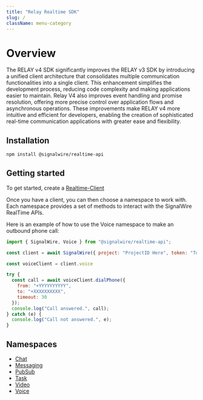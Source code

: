 ```yaml
---
title: "Relay Realtime SDK"
slug: /
className: menu-category
---
```


[chat]: ../tech-ref/chat/index.mdx
[messaging]: ../tech-ref/messaging/index.mdx
[pubsub]: ../tech-ref/pubsub/index.mdx
[realtime-client]: ../tech-ref/realtime-client/index.mdx
[task]: ../tech-ref/task/index.mdx
[video]: ../tech-ref/video/index.mdx
[voice]: ../tech-ref/voice/index.mdx

# Overview

The RELAY v4 SDK significantly improves the RELAY v3 SDK by introducing a unified client architecture
that consolidates multiple communication functionalities into a single client.
This enhancement simplifies the development process, reducing code complexity and making applications easier to maintain.
Relay V4 also improves event handling and promise resolution, offering more precise control
over application flows and asynchronous operations. These improvements make RELAY v4 more intuitive and efficient for developers,
enabling the creation of sophisticated real-time communication applications with greater ease and flexibility.

## **Installation**

```bash npm2yarn
npm install @signalwire/realtime-api
```

## **Getting started**

To get started, create a [Realtime-Client][realtime-client]

Once you have a client, you can then choose a namespace to work with. Each namespace
provides a set of methods to interact with the SignalWire RealTime APIs.

Here is an example of how to use the Voice namespace to make an outbound phone call:

```js
import { SignalWire, Voice } from "@signalwire/realtime-api";

const client = await SignalWire({ project: "ProjectID Here", token: "Token Here" })

const voiceClient = client.voice

try {
  const call = await voiceClient.dialPhone({
    from: "+YYYYYYYYYY",
    to: "+XXXXXXXXXX",
    timeout: 30
  });
  console.log("Call answered.", call);
} catch (e) {
  console.log("Call not answered.", e);
}
```

## **Namespaces**

- [Chat][chat]
- [Messaging][messaging]
- [PubSub][pubsub]
- [Task][task]
- [Video][video]
- [Voice][voice]
